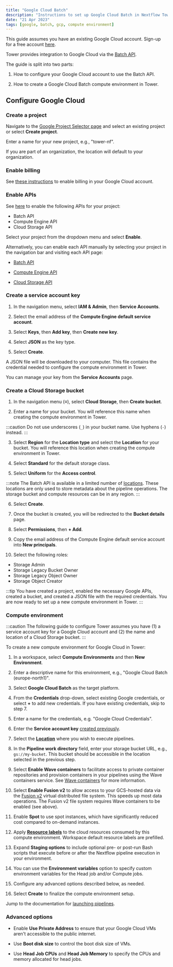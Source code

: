 ```yaml
---
title: "Google Cloud Batch"
description: "Instructions to set up Google Cloud Batch in Nextflow Tower"
date: "21 Apr 2023"
tags: [google, batch, gcp, compute environment]
---
```


This guide assumes you have an existing Google Cloud account. Sign-up for a free account [here](https://cloud.google.com/).

Tower provides integration to Google Cloud via the [Batch API](https://cloud.google.com/batch/docs/reference/rest).

The guide is split into two parts:

1. How to configure your Google Cloud account to use the Batch API.

2. How to create a Google Cloud Batch compute environment in Tower.

## Configure Google Cloud

### Create a project

Navigate to the [Google Project Selector page](https://console.cloud.google.com/projectselector2) and select an existing project or select **Create project**.

Enter a name for your new project, e.g., "tower-nf".

If you are part of an organization, the location will default to your organization.

### Enable billing

See [these instructions](https://cloud.google.com/billing/docs/how-to/modify-project) to enable billing in your Google Cloud account.

### Enable APIs

See [here](https://console.cloud.google.com/flows/enableapi?apiid=batch.googleapis.com%2Ccompute.googleapis.com%2Cstorage-api.googleapis.com) to enable the following APIs for your project:

- Batch API
- Compute Engine API
- Cloud Storage API

Select your project from the dropdown menu and select **Enable**.

Alternatively, you can enable each API manually by selecting your project in the navigation bar and visiting each API page:

- [Batch API](https://console.cloud.google.com/marketplace/product/google/batch.googleapis.com)

- [Compute Engine API](https://console.cloud.google.com/marketplace/product/google/compute.googleapis.com)

- [Cloud Storage API](https://console.cloud.google.com/marketplace/product/google/storage-api.googleapis.com)

### Create a service account key

1. In the navigation menu, select **IAM & Admin**, then **Service Accounts**.

2. Select the email address of the **Compute Engine default service account**.

3. Select **Keys**, then **Add key**, then **Create new key**.

4. Select **JSON** as the key type.

5. Select **Create**.

A JSON file will be downloaded to your computer. This file contains the credential needed to configure the compute environment in Tower.

You can manage your key from the **Service Accounts** page.

### Create a Cloud Storage bucket

1. In the navigation menu (**≡**), select **Cloud Storage**, then **Create bucket**.

2. Enter a name for your bucket. You will reference this name when creating the compute environment in Tower.

:::caution
Do not use underscores (`_`) in your bucket name. Use hyphens (`-`) instead.
:::

3. Select **Region** for the **Location type** and select the **Location** for your bucket. You will reference this location when creating the compute environment in Tower.

4. Select **Standard** for the default storage class.

5. Select **Uniform** for the **Access control**.

:::note
The Batch API is available in a limited number of [locations](https://cloud.google.com/batch/docs/locations). These locations are only used to store metadata about the pipeline operations. The storage bucket and compute resources can be in any region.
:::

6. Select **Create**.

7. Once the bucket is created, you will be redirected to the **Bucket details** page.

8. Select **Permissions**, then **+ Add**.

9. Copy the email address of the Compute Engine default service account into **New principals**.

10. Select the following roles:

- Storage Admin
- Storage Legacy Bucket Owner
- Storage Legacy Object Owner
- Storage Object Creator

:::tip
You have created a project, enabled the necessary Google APIs, created a bucket, and created a JSON file with the required credentials. You are now ready to set up a new compute environment in Tower.
:::

### Compute environment

:::caution
The following guide to configure Tower assumes you have (1) a service account key for a Google Cloud account and (2) the name and location of a Cloud Storage bucket.
:::

To create a new compute environment for Google Cloud in Tower:

1. In a workspace, select **Compute Environments** and then **New Environment**.

2. Enter a descriptive name for this environment, e.g., "Google Cloud Batch (europe-north1)".

3. Select **Google Cloud Batch** as the target platform.

4. From the **Credentials** drop-down, select existing Google credentials, or select **+** to add new credentials. If you have existing credentials, skip to step 7.

5. Enter a name for the credentials, e.g. "Google Cloud Credentials".

6. Enter the **Service account key** [created previously](#create-a-service-account-key).

7. Select the [**Location**](https://cloud.google.com/compute/docs/regions-zones#available) where you wish to execute pipelines.

8. In the **Pipeline work directory** field, enter your storage bucket URL, e.g., `gs://my-bucket`. This bucket should be accessible in the location selected in the previous step.

9. Select **Enable Wave containers** to facilitate access to private container repositories and provision containers in your pipelines using the Wave containers service. See [Wave containers](https://www.nextflow.io/docs/latest/wave.html) for more information.

10. Select **Enable Fusion v2** to allow access to your GCS-hosted data via the [Fusion v2](/fusion_docs/index.mdx) virtual distributed file system. This speeds up most data operations. The Fusion v2 file system requires Wave containers to be enabled (see above). <!--(re-added once we have GCP Fusion instructions) See [Fusion file system](../supported_software/fusion/fusion.mdx) for configuration details.-->

11. Enable **Spot** to use spot instances, which have significantly reduced cost compared to on-demand instances.

12. Apply [**Resource labels**](../resource-labels/overview.mdx) to the cloud resources consumed by this compute environment. Workspace default resource labels are prefilled.

13. Expand **Staging options** to include optional pre- or post-run Bash scripts that execute before or after the Nextflow pipeline execution in your environment.

14. You can use the **Environment variables** option to specify custom environment variables for the Head job and/or Compute jobs.

15. Configure any advanced options described below, as needed.

16. Select **Create** to finalize the compute environment setup.

Jump to the documentation for [launching pipelines](../launch/launchpad.mdx).

### Advanced options

<!--Needs elaboration, try with Esha-->

- Enable **Use Private Address** to ensure that your Google Cloud VMs aren't accessible to the public internet.

- Use **Boot disk size** to control the boot disk size of VMs.

- Use **Head Job CPUs** and **Head Job Memory** to specify the CPUs and memory allocated for head jobs.

<!-- Reach out to Esha, Maxime, and Marcel for their Nextflow-on-GCP-Batch?-->
